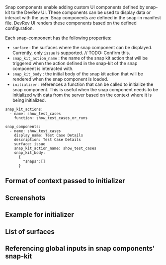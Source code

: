 Snap components enable adding custom UI components defined by snap-kit to the DevRev UI.
These components can be used to display data or interact with the user.
Snap components are defined in the snap-in manifest file. DevRev UI renders these components based on the defined configuration.

Each snap-component has the following properties:
- `surface` : the surfaces where the snap component can be displayed. Currently, only `issue` is supported. // TODO: Confirm this.
- `snap_kit_action_name` : the name of the snap kit action that will be triggered when the action defined in the snap-kit of the snap component is interacted with.
- `snap_kit_body` : the initial body of the snap kit action that will be rendered when the snap component is loaded.
- `initializer` : references a function that can be called to initialize the snap component. This is useful when the snap component needs to be initialized with data from the server based on the context where it is being initialized.


```
snap_kit_actions:
  - name: show_test_cases
    function: show_test_cases_or_runs

snap_components:
  - name: show_test_cases
    display_name: Test Case Details
    description: Test Case Details
    surface: issue
    snap_kit_action_name: show_test_cases
    snap_kit_body:
      {
        "snaps":[]
      }

```

## Format of context passed to initializer

## Screenshots

## Example for initializer

## List of surfaces

## Referencing global inputs in snap components' snap-kit

